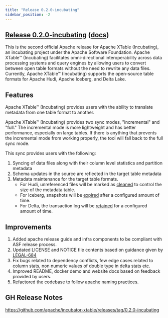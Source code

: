 ```yaml
---
title: "Release 0.2.0-incubating"
sidebar_position: -2
---
```


## [Release 0.2.0-incubating](https://github.com/apache/incubator-xtable/releases/tag/0.2.0-incubating) ([docs](https://xtable.apache.org/docs/how-to))
This is the second official Apache release for Apache XTable (Incubating), an incubating project under the Apache Software Foundation.
Apache XTable™ (Incubating) facilitates omni-directional interoperability across data processing systems and query engines by allowing users to convert between open table formats without the need to rewrite any data files.
Currently, Apache XTable™ (Incubating) supports the open-source table formats for Apache Hudi, Apache Iceberg, and Delta Lake.

## Features
Apache XTable™ (Incubating) provides users with the ability to translate metadata from one table format to another.

Apache XTable™ (Incubating) provides two sync modes, "incremental" and "full." The incremental mode is more lightweight and has better performance, especially on large tables. If there is anything that prevents the incremental mode from working properly, the tool will fall back to the full sync mode.

This sync provides users with the following:

1. Syncing of data files along with their column level statistics and partition metadata
2. Schema updates in the source are reflected in the target table metadata
3. Metadata maintenance for the target table formats.
   * For Hudi, unreferenced files will be marked as [cleaned](https://hudi.apache.org/docs/hoodie_cleaner/) to control the size of the metadata table.
   * For Iceberg, snapshots will be [expired](https://iceberg.apache.org/docs/latest/maintenance/#expire-snapshots) after a configured amount of time.
   * For Delta, the transaction log will be [retained](https://docs.databricks.com/en/sql/language-manual/delta-vacuum.html) for a configured amount of time.


## Improvements
1. Added apache release guide and infra components to be compliant with ASF release process.
2. Updated LICENSE and NOTICE file contents based on guidance given by [LEGAL-684](https://issues.apache.org/jira/browse/LEGAL-684)
3. Fix bugs related to dependency conflicts, few edge cases related to column stats, non numeric values of double type in delta stats etc.
4. Improved README, docker demo and website docs based on feedback provided by users.
5. Refactored the codebase to follow apache naming practices.

## GH Release Notes
https://github.com/apache/incubator-xtable/releases/tag/0.2.0-incubating
	

